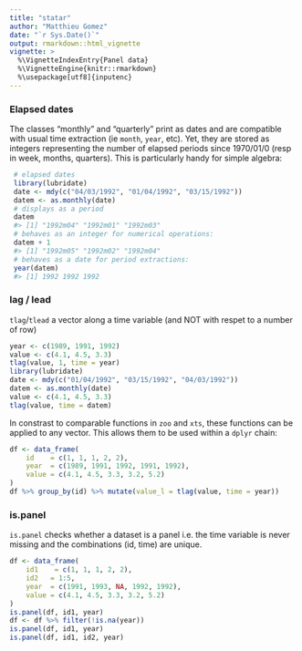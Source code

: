 ```yaml
---
title: "statar"
author: "Matthieu Gomez"
date: "`r Sys.Date()`"
output: rmarkdown::html_vignette
vignette: >
  %\VignetteIndexEntry{Panel data}
  %\VignetteEngine{knitr::rmarkdown}
  %\usepackage[utf8]{inputenc}
---
```






### Elapsed dates

The classes "monthly" and "quarterly"  print as dates and are compatible with usual time extraction (ie `month`, `year`, etc). Yet, they are stored as integers representing the number of elapsed periods since 1970/01/0 (resp in week, months, quarters). This is particularly handy for simple algebra:

```R
 # elapsed dates
 library(lubridate)
 date <- mdy(c("04/03/1992", "01/04/1992", "03/15/1992"))  
 datem <- as.monthly(date)
 # displays as a period
 datem
 #> [1] "1992m04" "1992m01" "1992m03"
 # behaves as an integer for numerical operations:
 datem + 1
 #> [1] "1992m05" "1992m02" "1992m04"
 # behaves as a date for period extractions:
 year(datem)
 #> [1] 1992 1992 1992
```


### lag / lead

`tlag`/`tlead` a vector along a time variable (and NOT with respet to a number of row)

```R
year <- c(1989, 1991, 1992)
value <- c(4.1, 4.5, 3.3)
tlag(value, 1, time = year)
library(lubridate)
date <- mdy(c("01/04/1992", "03/15/1992", "04/03/1992"))
datem <- as.monthly(date)
value <- c(4.1, 4.5, 3.3)
tlag(value, time = datem) 
```


In constrast to comparable functions in `zoo` and `xts`, these functions can be applied to any vector. This allows them to be used within  a `dplyr` chain:


```R
df <- data_frame(
    id    = c(1, 1, 1, 2, 2),
    year  = c(1989, 1991, 1992, 1991, 1992),
    value = c(4.1, 4.5, 3.3, 3.2, 5.2)
)
df %>% group_by(id) %>% mutate(value_l = tlag(value, time = year))
```

### is.panel
`is.panel` checks whether a dataset is a panel i.e. the  time variable is never missing and the combinations (id, time) are unique.

```R
df <- data_frame(
    id1    = c(1, 1, 1, 2, 2),
    id2   = 1:5,
    year  = c(1991, 1993, NA, 1992, 1992),
    value = c(4.1, 4.5, 3.3, 3.2, 5.2)
)
is.panel(df, id1, year)
df <- df %>% filter(!is.na(year))
is.panel(df, id1, year)
is.panel(df, id1, id2, year)
```







